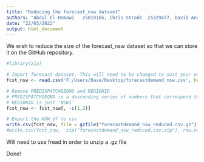 ```yaml
---
title: "Reducing the forecast_nsw dataset"
authors: "Abdul	El-Hamawi	z5019165, Chris	Strods	z5329477, David Anderson z5343521, Jamie	Twiss	z5353394, Shubhankar	Dutta	z5304573, Sonal	Chawla	z5092985"
date: "22/03/2022"
output: html_document
---
```


We wish to reduce the size of the forecast_nsw dataset so that we can store it on the GitHub repository.

```r
#library(zip)

# Import forecast dataset. This will need to be changed to suit your own local directories       
fcst_nsw <- read.csv('F:/Users/Dave/Desktop/forecastdemand_nsw.csv', header = T)

# Remove PREDISPATCHSEQNO and REGIONID
# PREDISPATCHSEQNO is a descending series of numbers that correspond to forecasts taken over time, something like a primary key for each forecast conducted. The same information is still contained within the data if required.
# REGIONID is just 'NSW1'
fcst_nsw <- fcst_nsw[, -c(1,2)]

# Export the NSW_df to csv
write.csv(fcst_nsw, file = gzfile("forecastdemand_nsw_reduced.csv.gz"), row.names = FALSE)
#write.csv(fcst_nsw,  zip("forecastdemand_nsw_reduced.csv.zip"), row.names = FALSE)

```
Will need to use fread in order to unzip a .gz file

Done!




